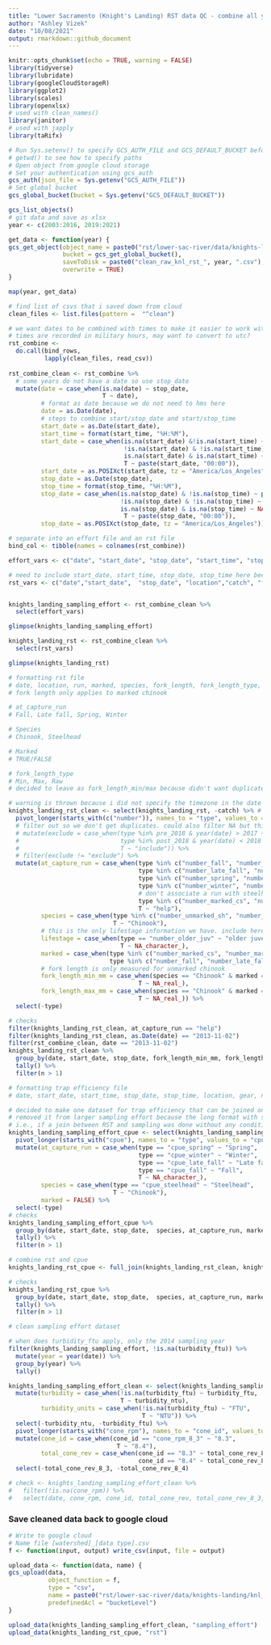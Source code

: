 ```yaml
---
title: "Lower Sacramento (Knight's Landing) RST data QC - combine all years"
author: "Ashley Vizek"
date: "10/08/2021"
output: rmarkdown::github_document
---
```


```r
knitr::opts_chunk$set(echo = TRUE, warning = FALSE)
library(tidyverse)
library(lubridate)
library(googleCloudStorageR)
library(ggplot2)
library(scales)
library(openxlsx)
# used with clean_names()
library(janitor)
# used with japply
library(taRifx)
```

```r
# Run Sys.setenv() to specify GCS_AUTH_FILE and GCS_DEFAULT_BUCKET before running 
# getwd() to see how to specify paths 
# Open object from google cloud storage
# Set your authentication using gcs_auth
gcs_auth(json_file = Sys.getenv("GCS_AUTH_FILE"))
# Set global bucket 
gcs_global_bucket(bucket = Sys.getenv("GCS_DEFAULT_BUCKET"))

gcs_list_objects()
# git data and save as xlsx
year <- c(2003:2016, 2019:2021)

get_data <- function(year) {
gcs_get_object(object_name = paste0("rst/lower-sac-river/data/knights-landing/knl_rst_", year,".csv"),
               bucket = gcs_get_global_bucket(),
               saveToDisk = paste0("clean_raw_knl_rst_", year, ".csv"),
               overwrite = TRUE)
}

map(year, get_data)
```

```r
# find list of csvs that i saved down from cloud
clean_files <- list.files(pattern =  "^clean")

# we want dates to be combined with times to make it easier to work with.
# times are recorded in military hours, may want to convert to utc?
rst_combine <- 
  do.call(bind_rows,
          lapply(clean_files, read_csv))
  
rst_combine_clean <- rst_combine %>%
  # some years do not have a date so use stop_date
  mutate(date = case_when(is.na(date) ~ stop_date,
                          T ~ date),
         # format as date because we do not need to hms here
         date = as.Date(date),
         # steps to combine start/stop_date and start/stop_time
         start_date = as.Date(start_date),
         start_time = format(start_time, "%H:%M"),
         start_date = case_when(is.na(start_date) &!is.na(start_time) ~ paste(date, start_time),
                                !is.na(start_date) & !is.na(start_time) ~ paste(start_date, start_time),
                                is.na(start_date) & is.na(start_time) ~ NA_character_,
                                T ~ paste(start_date, "00:00")),
         start_date = as.POSIXct(start_date, tz = "America/Los_Angeles"),
         stop_date = as.Date(stop_date),
         stop_time = format(stop_time, "%H:%M"),
         stop_date = case_when(is.na(stop_date) & !is.na(stop_time) ~ paste(date, stop_time),
                               !is.na(stop_date) & !is.na(stop_time) ~ paste(stop_date, stop_time),
                               is.na(stop_date) & is.na(stop_time) ~ NA_character_,
                                T ~ paste(stop_date, "00:00")),
         stop_date = as.POSIXct(stop_date, tz = "America/Los_Angeles"))
```

```r
# separate into an effort file and an rst file
bind_col <- tibble(names = colnames(rst_combine))

effort_vars <- c("date", "start_date", "stop_date", "start_time", "stop_time", "location", "gear", "number_traps", "hrs_fished", "sampling_period_hrs", "flow_cfs", "secchi_ft","turbidity_ftu","turbidity_ntu", "water_t_f", "klci", "cone_rpm_8_3", "cone_rpm_8_4", "total_cone_rev_8_3", "total_cone_rev_8_4", "cone_sampling_effort", "cpue_fall", "cpue_spring", "cpue_late_fall", "cpue_steelhead", "cpue_winter", "comments")

# need to include start_date, start_time, stop_date, stop_time here because there multiple observations per day for some years
rst_vars <- c("date","start_date",  "stop_date", "location","catch", "fork_length_max_mm", "fork_length_min_mm", "number_marked_cs", "number_marked_sh", "number_fall", "number_late_fall", "number_spring", "number_unmarked_sh", "number_winter", "number_marked_fall", "number_marked_late_fall", "number_marked_spring", "number_marked_winter", "number_older_juv", "species")


knights_landing_sampling_effort <- rst_combine_clean %>%
  select(effort_vars)

glimpse(knights_landing_sampling_effort)

knights_landing_rst <- rst_combine_clean %>%
  select(rst_vars)

glimpse(knights_landing_rst)
```

```r
# formatting rst file
# date, location, run, marked, species, fork_length, fork_length_type, count
# fork length only applies to marked chinook

# at_capture_run
# Fall, Late fall, Spring, Winter

# Species
# Chinook, Steelhead

# Marked
# TRUE/FALSE

# fork_length_type
# Min, Max, Raw
# decided to leave as fork_length_min/max because didn't want duplicate counts

# warning is thrown because i did not specify the timezone in the date formatting
knights_landing_rst_clean <- select(knights_landing_rst, -catch) %>% # remove catch; this is sum of all unmarked chinook runs, don't need this
  pivot_longer(starts_with(c("number")), names_to = "type", values_to = "count") %>%
  # filter out so we don't get duplicates. could also filter NA but this is better in case there are any real NAs
  # mutate(exclude = case_when(type %in% pre_2018 & year(date) > 2017 ~ "exclude",
  #                            type %in% post_2018 & year(date) < 2018 ~ "exclude",
  #                            T ~ "include")) %>%
  # filter(exclude != "exclude") %>%
  mutate(at_capture_run = case_when(type %in% c("number_fall", "number_marked_fall") ~ "Fall",
                                    type %in% c("number_late_fall", "number_marked_late_fall") ~ "Late fall",
                                    type %in% c("number_spring", "number_marked_spring") ~ "Spring",
                                    type %in% c("number_winter", "number_marked_winter") ~ "Winter",
                                    # don't associate a run with steelhead or the older juveniles because no run identified. i wonder if older juveniles means 
                                    type %in% c("number_marked_cs", "number_unmarked_sh", "number_marked_sh", "number_older_juv") ~ NA_character_,
                                    T ~ "help"),
         species = case_when(type %in% c("number_unmarked_sh", "number_marked_sh") ~ "Steelhead",
                             T ~ "Chinook"),
         # this is the only lifestage information we have. include here so capture all information in "type"
         lifestage = case_when(type == "number_older_juv" ~ "older juvenile",
                               T ~ NA_character_),
         marked = case_when(type %in% c("number_marked_cs", "number_marked_sh", "number_marked_fall", "number_marked_late_fall", "number_marked_spring", "number_marked_winter") ~ TRUE,
                            type %in% c("number_fall", "number_late_fall", "number_spring", "number_unmarked_sh", "number_winter", "number_older_juv_cs") ~ FALSE),
         # fork length is only measured for unmarked chinook
         fork_length_min_mm = case_when(species == "Chinook" & marked == F ~ fork_length_min_mm,
                                    T ~ NA_real_),
         fork_length_max_mm = case_when(species == "Chinook" & marked == F ~ fork_length_max_mm,
                                    T ~ NA_real_)) %>%
  select(-type)

# checks
filter(knights_landing_rst_clean, at_capture_run == "help")
filter(knights_landing_rst_clean, as.Date(date) == "2013-11-02")
filter(rst_combine_clean, date == "2013-11-02")
knights_landing_rst_clean %>%
  group_by(date, start_date, stop_date, fork_length_min_mm, fork_length_max_mm, species, at_capture_run, lifestage, marked) %>%
  tally() %>%
  filter(n > 1)

```

```r
# formatting trap efficiency file
# date, start_date, start_time, stop_date, stop_time, location, gear, number_of_traps, hrs_fished, sampling_period_hrs, cone_rpm, total_cone_rev, cone_designation, cpue, at_capture_run, marked, species, environmental_covariate_type, environmental_covariate_value, comments

# decided to make one dataset for trap efficiency that can be joined on the RST data
# removed it from larger sampling effort because the long format with species, marked would prevent sampling effort to be joined to all the RST data if user wasn't careful
# i.e., if a join between RST and sampling was done without any conditions all the marked data would be empty due to cpue only existing for unmarked.
knights_landing_sampling_effort_cpue <- select(knights_landing_sampling_effort, c(date, start_date, stop_date, location, contains("cpue"))) %>%
  pivot_longer(starts_with("cpue"), names_to = "type", values_to = "cpue") %>%
  mutate(at_capture_run = case_when(type == "cpue_spring" ~ "Spring",
                                    type == "cpue_winter" ~ "Winter",
                                    type == "cpue_late_fall" ~ "Late fall",
                                    type == "cpue_fall" ~ "Fall", 
                                    T ~ NA_character_),
         species = case_when(type == "cpue_steelhead" ~ "Steelhead",
                             T ~ "Chinook"),
         marked = FALSE) %>%
  select(-type)
# checks
knights_landing_sampling_effort_cpue %>%
  group_by(date, start_date, stop_date,  species, at_capture_run, marked) %>%
  tally() %>%
  filter(n > 1)

```

```r
# combine rst and cpue
knights_landing_rst_cpue <- full_join(knights_landing_rst_clean, knights_landing_sampling_effort_cpue)

# checks
knights_landing_rst_cpue %>%
  group_by(date, start_date, stop_date,  species, at_capture_run, marked) %>%
  tally() %>%
  filter(n > 1)
```

```r
# clean sampling effort dataset

# when does turbidity_ftu apply, only the 2014 sampling year
filter(knights_landing_sampling_effort, !is.na(turbidity_ftu)) %>%
  mutate(year = year(date)) %>%
  group_by(year) %>%
  tally()

knights_landing_sampling_effort_clean <- select(knights_landing_sampling_effort, c(date, start_date, stop_date, start_time, stop_time, location, !contains("cpue"))) %>%
  mutate(turbidity = case_when(!is.na(turbidity_ftu) ~ turbidity_ftu,
                               T ~ turbidity_ntu),
         turbidity_units = case_when(!is.na(turbidity_ftu) ~ "FTU",
                                     T ~ "NTU")) %>%
  select(-turbidity_ntu, -turbidity_ftu) %>%
  pivot_longer(starts_with("cone_rpm"), names_to = "cone_id", values_to = "cone_rpm") %>%
  mutate(cone_id = case_when(cone_id == "cone_rpm_8_3" ~ "8.3",
                              T ~ "8.4"),
         total_cone_rev = case_when(cone_id == "8.3" ~ total_cone_rev_8_3,
                                    cone_id == "8.4" ~ total_cone_rev_8_4)) %>%
  select(-total_cone_rev_8_3, -total_cone_rev_8_4)

# check <- knights_landing_sampling_effort_clean %>%
#   filter(!is.na(cone_rpm)) %>%
#   select(date, cone_rpm, cone_id, total_cone_rev, total_cone_rev_8_3, total_cone_rev_8_4)
```

### Save cleaned data back to google cloud 

```r
# Write to google cloud 
# Name file [watershed]_[data type].csv
f <- function(input, output) write_csv(input, file = output)

upload_data <- function(data, name) {
gcs_upload(data,
           object_function = f,
           type = "csv",
           name = paste0("rst/lower-sac-river/data/knights-landing/knl_combine_", name, ".csv"),
           predefinedAcl = "bucketLevel")
}

upload_data(knights_landing_sampling_effort_clean, "sampling_effort")
upload_data(knights_landing_rst_cpue, "rst")
```
